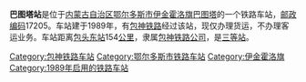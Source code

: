 {{unreferenced|time=2015-07-09T08:57:03+00:00}}
{{noteTA
|1=zh-cn:始发车次; zh-hk:列車班次;
|2=zh-cn:车次; zh-hk:班次;
}}
{{Infobox China railway station 
|车站名称 = 巴图塔站
|车站名称拼音 = 
|车站地址 = [[内蒙古自治区|内蒙古自治区]][[鄂尔多斯市|鄂尔多斯市]][[伊金霍洛旗|伊金霍洛旗]]
|归属 = [[包神铁路公司|包神铁路公司]]
|车站等级 = [[三等站_(中铁)|三等站]]
|线路 = [[包神铁路|包神铁路]]
}}
'''巴图塔站'''是位于[[内蒙古自治区|内蒙古自治区]][[鄂尔多斯市|鄂尔多斯市]][[伊金霍洛旗|伊金霍洛旗]][[巴图塔|巴图塔]]的一个铁路车站，[[邮政编码|邮政编码]]17205。车站建于1989年，有[[包神铁路|包神铁路]]经过该站，现仅办理货运，不办理客运业务。车站距离[[包头东站|包头东站]]154[[公里|公里]]，隶属[[包神铁路公司|包神铁路公司]]，是[[三等站_(中铁)|三等站]]。

{{start rail box}}
{{s-inop|[[转龙湾站|转龙湾站]]}}
{{s-line|[[包神铁路|包神铁路]]}}
{{s-inop|[[石圪台站|石圪台站]]}}
{{end box}}
{{包神铁路}}
{{铁路车站小作品}}
{{内蒙古小作品}}

[[Category:包神铁路车站|Category:包神铁路车站]]
[[Category:鄂尔多斯市铁路车站|Category:鄂尔多斯市铁路车站]]
[[Category:伊金霍洛旗|Category:伊金霍洛旗]]
[[Category:1989年启用的铁路车站|Category:1989年启用的铁路车站]]